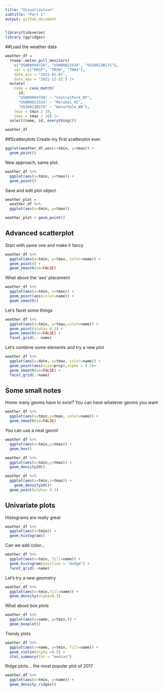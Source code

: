 ```yaml
---
title: "Visualization"
subtitle: "Part 1"
output: github_document
---
```


```r
library(tidyverse)
library (ggridges)
```

##Load the weather data
```r
weather_df = 
  rnoaa::meteo_pull_monitors(
    c("USW00094728", "USW00022534", "USS0023B17S"),
    var = c("PRCP", "TMIN", "TMAX"), 
    date_min = "2021-01-01",
    date_max = "2022-12-31") |>
  mutate(
    name = case_match(
      id, 
      "USW00094728" ~ "CentralPark_NY", 
      "USW00022534" ~ "Molokai_HI",
      "USS0023B17S" ~ "Waterhole_WA"),
    tmin = tmin / 10,
    tmax = tmax / 10) |>
  select(name, id, everything())

weather_df
```

##Scatterplots
Create my first scatterplot ever.
```r
ggplot(weather_df,aes(x=tmin, y=tmax)) + 
  geom_point()
```

New approach, same plot.
```r
weather_df %>% 
  ggplot(aes(x=tmin, y=tmax)) +
  geom_point()
```

Save and edit plot object.
```r
weather_plot =
  weather_df %>% 
  ggplot(aes(x=tmin, y=tmax))

weather_plot + geom_point()
```

## Advanced scatterplot
Start with same one and make it fancy

```r
weather_df %>% 
  ggplot(aes(x=tmin, y=tmax, color=name)) +
  geom_point() + 
  geom_smooth(se=FALSE)
```

What about the 'aes' placement
```r
weather_df %>% 
  ggplot(aes(x=tmin, y=tmax)) +
  geom_point(aes(color=name)) +
  geom_smooth()

```

Let's facet some things
```r
weather_df %>% 
  ggplot(aes(x=tmin, y=tmax,color=name)) +
  geom_point(alpha= 0.2) + 
  geom_smooth(se=FALSE) +
  facet_grid(.~ name)
```

Let's combine some elements and try a new plot
```r
weather_df %>% 
  ggplot(aes(x=date, y=tmax, color=name)) +
  geom_point(aes(size=prcp),alpha = 0.5)+
  geom_smooth(se=FALSE) +
  facet_grid(.~name)
```

## Some small notes
Home many geoms have to exist?
You can have whatever geoms you want
```r
weather_df %>% 
  ggplot(aes(x=tmin,y=tmax, color=name)) +
  geom_smooth(se=FALSE)
```

You can use a neat geom!
```r
weather_df %>% 
  ggplot(aes(x=tmin,y=tmax)) +
  geom_hex()
```

```r
weather_df %>% 
  ggplot(aes(x=tmin,y=tmax)) +
  geom_density2d()
```

```r
weather_df %>% 
  ggplot(aes(x=tmin,y=tmax)) +
    geom_density2d()+
  geom_point(alpha= 0.3)
```

## Univariate plots
Histograms are really great
```r
weather_df %>% 
  ggplot(aes(x=tmin)) +
  geom_histogram()
```

Can we add color...
```r
weather_df %>% 
  ggplot(aes(x=tmin, fill=name)) +
  geom_histogram(position = "dodge") +
  facet_grid(.~name)
```

Let's try a new geometry
```r
weather_df %>% 
  ggplot(aes(x=tmin,fill=name)) +
  geom_density(alpha=0.3)
```

What about box plots
```r
weather_df %>% 
  ggplot(aes(x=name, y=tmin,)) +
  geom_boxplot()
```

Trendy plots
```r
weather_df %>% 
  ggplot(aes(x=name, y=tmin, fill=name)) +
  geom_violin(alpha =0.5) +
  stat_summary(fun = "median")
```

Ridge plots... the most popular plot of 2017
```r
weather_df %>% 
  ggplot(aes(x=tmin, y=name)) +
  geom_density_ridges()
```
